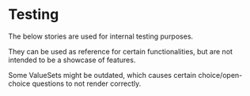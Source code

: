 
<Meta title="Testing/Overview" />

# Testing

The below stories are used for internal testing purposes.

They can be used as reference for certain functionalities, but are not intended to be a showcase of features.

Some ValueSets might be outdated, which causes certain choice/open-choice questions to not render correctly.
